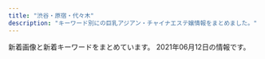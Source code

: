 ```yaml
---
title: "渋谷・原宿・代々木"
description: "キーワード別にの巨乳アジアン・チャイナエステ嬢情報をまとめました。"
---
```


新着画像と新着キーワードをまとめています。
2021年06月12日の情報です。

<DmmAffiliateIns />
<KeywordTable
  shops={
    [
    {
        "url": "http://www.e-god.work/",
        "img_links": [
            "http://www.e-god.work/images/head.jpg",
            "http://www.e-god.work/images/mobile.jpg",
            "http://www.e-god.work/images/line.png",
            "http://www.e-god.work/images/sys1.jpg",
            "http://www.e-god.work/images/interior_t.jpg",
            "http://www.e-god.work/img/zb.jpg",
            "http://www.e-god.work/img/yuki1.jpg",
            "http://www.e-god.work/images/sys2.jpg",
            "http://www.e-god.work/images/news.jpg",
            "http://www.e-god.work/images/int2.jpg",
            "http://www.e-god.work/images/2.jpg",
            "http://www.e-god.work/img/koko2.jpg",
            "http://www.e-god.work/images/4.jpg",
            "http://www.e-god.work/img/eri1.jpg",
            "http://www.e-god.work/images/int1.jpg",
            "http://www.e-god.work/images/1.jpg",
            "http://www.e-god.work/img/koko1.jpg",
            "http://www.e-god.work/images/tel.jpg",
            "http://www.e-god.work/images/ais.jpg",
            "http://www.e-god.work/images/staff_t.jpg",
            "http://www.e-god.work/images/info.jpg"
        ],
        "station": "JR\u6e0b\u8c37\u99c5\u30cf\u30c1\u516c\u53e3",
        "keywords": {},
        "name": "\u30b9\u30ef\u30f3"
    },
    {
        "url": "http://angel.est.cm/",
        "img_links": [
            "http://angel.est.cm/photos/sites/23/2019/05/2019051010094759.jpg",
            "http://angel.est.cm/photos/sites/23/2018/10/2018100318475591.jpg",
            "http://angel.est.cm/img/footer.png",
            "http://angel.est.cm/photos/sites/23/2019/11/2019110102361631.jpg",
            "http://angel.est.cm/img/top.png",
            "http://angel.est.cm/photos/sites/23/2019/05/2019051010094797.jpg",
            "http://angel.est.cm/photos/sites/23/2019/05/2019051010094757.jpg",
            "http://angel.est.cm/photos/sites/23/2016/08/staff2.jpg",
            "http://angel.est.cm/photos/sites/23/2019/05/2019051010094748.jpg"
        ],
        "station": "JR\u6e0b\u8c37\u99c5\u5bae\u76ca\u5742\u53e3",
        "keywords": {
            "87": 5,
            "E": 3,
            "88": 2,
            "C": 2,
            "86": 5,
            "D": 7
        },
        "name": "Angel"
    },
    {
        "img_links": [
            "http://awaawa-fairy.work/sp/img/sys.jpg",
            "http://awaawa-fairy.work/sp/img/botton.jpg",
            "http://awaawa-fairy.work/sp/img/t-s.jpg",
            "http://awaawa-fairy.work/sp/img/info.jpg",
            "http://awaawa-fairy.work/img/st17.png",
            "http://awaawa-fairy.work/img/st22.png",
            "http://awaawa-fairy.work/img/sta27.png",
            "http://awaawa-fairy.work/img/st28.png",
            "http://awaawa-fairy.work/img/head.png",
            "http://awaawa-fairy.work/img/st26.png",
            "http://awaawa-fairy.work/sp/img/t-o.jpg",
            "http://awaawa-fairy.work/img/st15.png",
            "http://awaawa-fairy.work/sp/img/sta26.png",
            "http://awaawa-fairy.work/sp/img/tel.jpg",
            "http://awaawa-fairy.work/sp/img/sta22.png",
            "http://awaawa-fairy.work/sp/img/sta29.png",
            "http://awaawa-fairy.work/img/nos.png",
            "http://awaawa-fairy.work/sp/img/sta15.png",
            "http://awaawa-fairy.work/sp/img/time.jpg",
            "http://awaawa-fairy.work/sp/img/p-22.png",
            "http://awaawa-fairy.work/img/bottom.png",
            "http://awaawa-fairy.work/img/mo.png",
            "http://awaawa-fairy.work/sp/img/sta17.png",
            "http://awaawa-fairy.work/img/st4.png",
            "http://awaawa-fairy.work/sp/img/pic.jpg",
            "http://awaawa-fairy.work/img/sta28.png",
            "http://awaawa-fairy.work/sp/img/line.jpg",
            "http://awaawa-fairy.work/sp/img/pc.jpg",
            "http://awaawa-fairy.work/sp/img/sta18.png",
            "http://awaawa-fairy.work/img/sta29.png",
            "http://awaawa-fairy.work/img/st29.png",
            "http://awaawa-fairy.work/img/st018.png",
            "http://awaawa-fairy.work/img/sta15.png",
            "http://awaawa-fairy.work/img/sta26.png",
            "http://awaawa-fairy.work/sp/img/tit.jpg",
            "http://awaawa-fairy.work/sp/img/t-r.jpg",
            "http://awaawa-fairy.work/img/sta18.png",
            "http://awaawa-fairy.work/sp/img/mv.jpg",
            "http://awaawa-fairy.work/img/sta17.png",
            "http://awaawa-fairy.work/sp/img/p-18.png",
            "http://awaawa-fairy.work/sp/img/sta27.png",
            "http://awaawa-fairy.work/img/sta22.png",
            "http://awaawa-fairy.work/sp/img/t-t.jpg",
            "http://awaawa-fairy.work/sp/img/sta28.png",
            "http://awaawa-fairy.work/img/st27.png",
            "http://awaawa-fairy.work/sp/img/p-28.png",
            "http://awaawa-fairy.work/img/st017.png",
            "http://awaawa-fairy.work/sp/img/t-a.jpg",
            "http://awaawa-fairy.work/img/st18.png",
            "http://awaawa-fairy.work/sp/img/add.jpg"
        ],
        "name": "\u6ce1\u6ce1\u30d5\u30a7\u30a2\u30ea\u30fc",
        "keywords": {
            "D": 4,
            "85": 4,
            "87": 5,
            "86": 3,
            "C": 17,
            "88": 5,
            "E": 2,
            "F": 1
        },
        "station": "JR\u6e0b\u8c37\u99c5\u897f\u53e3",
        "url": "http://awaawa-fairy.work/"
    },
    {
        "name": "\u9ec4\u91d1\u6d77\u5cb8",
        "station": "JR\u6e0b\u8c37\u99c5\u30cf\u30c1\u516c\u53e3",
        "url": "http://www.ogon.work/",
        "img_links": [
            "http://www.ogon.work/staff/ai2.jpg",
            "http://www.ogon.work/staff/ayumi3.jpg",
            "http://www.ogon.work/staff/yuki2.jpg",
            "http://www.ogon.work/img/bana03.jpg",
            "http://www.ogon.work/staff/yuki1.jpg",
            "http://www.ogon.work/staff/momo1.jpg",
            "http://www.ogon.work/staff/aya2.jpg",
            "http://www.ogon.work/staff/ayumi2.jpg",
            "http://www.ogon.work/staff/ai3.jpg",
            "http://www.ogon.work/staff/aya1.jpg",
            "http://www.ogon.work/staff/aya3.jpg",
            "http://www.ogon.work/staff/hana1.jpg",
            "http://www.ogon.work/img/interior.jpg",
            "http://www.ogon.work/img/contentsbottom.png",
            "http://www.ogon.work/img/icon/new.jpg",
            "http://www.ogon.work/staff/ayumi1.jpg",
            "http://www.ogon.work/img/s/s_qa.png",
            "http://www.ogon.work/staff/ai1.jpg",
            "http://www.ogon.work/img/bana02.jpg"
        ],
        "keywords": {
            "D": 16,
            "84": 58,
            "86": 14,
            "E": 7,
            "C": 60,
            "87": 14
        }
    },
    {
        "station": "JR\u6e0b\u8c37\u99c5\u6771\u53e3",
        "name": "\u68ee\u306e\u9999",
        "img_links": [
            "http://kokoronosato.tyo.cm/images/themes/pink/r3.jpg",
            "http://kokoronosato.tyo.cm/link/walker88.jpg",
            "http://kokoronosato.tyo.cm/photos/sites/15/2019/07/2019072809470568.jpg",
            "http://kokoronosato.tyo.cm/photos/sites/15/2020/08/2020082205443766.jpg",
            "http://kokoronosato.tyo.cm/images/themes/pink/no1.png",
            "http://kokoronosato.tyo.cm/images/room3.jpg",
            "http://menlog.net/link/menlog8831.jpg",
            "http://kokoronosato.tyo.cm/images/themes/pink/s_staff.png",
            "http://kokoronosato.tyo.cm/images/themes/pink/line.png",
            "http://kokoronosato.tyo.cm/images/themes/pink/s_link.png",
            "http://kokoronosato.tyo.cm/link/esthelove88-31.jpg",
            "http://kokoronosato.tyo.cm/photos/sites/15/2019/07/2019072809445954.jpg",
            "http://kokoronosato.tyo.cm/photos/sites/15/2019/07/2019072809465934.jpg",
            "http://kokoronosato.tyo.cm/photos/sites/15/2020/08/2020082203135850.jpg",
            "http://kokoronosato.tyo.cm/link/8831.jpg",
            "http://kokoronosato.tyo.cm/images/room4.jpg",
            "http://kokoronosato.tyo.cm/photos/sites/15/2020/08/2020082205444313.jpg",
            "http://kokoronosato.tyo.cm/images/themes/pink/s_newface.png",
            "http://kokoronosato.tyo.cm/images/themes/pink/mobile.jpg",
            "http://kokoronosato.tyo.cm/images/themes/pink/s_news.png",
            "http://kokoronosato.tyo.cm/images/room1.jpg",
            "http://kokoronosato.tyo.cm/photos/sites/15/2020/08/2020082203150030.jpg",
            "http://kokoronosato.tyo.cm/link/88x31b.jpg",
            "http://kokoronosato.tyo.cm/images/themes/pink/s_ranking.png",
            "http://kokoronosato.tyo.cm/link/e0016.jpg",
            "http://kokoronosato.tyo.cm/link/massage-de_88_31.jpg",
            "http://kokoronosato.tyo.cm/images/themes/pink/s_pickup.png",
            "http://kokoronosato.tyo.cm/photos/sites/15/2020/08/2020082205444661.jpg",
            "http://kokoronosato.tyo.cm/images/themes/pink/no2.png",
            "http://kokoronosato.tyo.cm/images/room2.jpg",
            "http://kokoronosato.tyo.cm/photos/sites/15/2019/07/2019072809450776.jpg"
        ],
        "url": "http://kokoronosato.tyo.cm/",
        "keywords": {
            "C": 17,
            "83": 4,
            "86": 11,
            "85": 4,
            "D": 22,
            "87": 7
        }
    },
    {
        "url": "http://www.kaede-es.club/",
        "name": "\u6953",
        "img_links": [
            "http://www.kaede-es.club/images/staff/6.jpg",
            "http://www.kaede-es.club/images/staff/4/sati.jpg",
            "http://www.kaede-es.club/css/2.jpeg",
            "http://www.kaede-es.club/psd/off2-1.jpg",
            "http://www.kaede-es.club/images/index-tiba_04.jpg",
            "http://www.kaede-es.club/images/staff/2/7.jpg",
            "http://www.kaede-es.club/images/staff/2/hana.jpg",
            "http://www.kaede-es.club/images/nav/nav-job.jpg",
            "http://www.kaede-es.club/images/staff/miki.jpg",
            "http://www.kaede-es.club/images/t-off-ico.jpg",
            "http://www.kaede-es.club/images/index-tiba_13.jpg",
            "http://www.kaede-es.club/images/staff/2/riri.jpg",
            "http://www.kaede-es.club/images/shop/DSC_0086-300x199.jpg",
            "http://www.kaede-es.club/images/nav/nav-sys.jpg",
            "http://www.kaede-es.club/images/shop/DSC_0087-221x300.jpg",
            "http://www.kaede-es.club/images/shop/DSC_0998-199x300.jpg",
            "http://www.kaede-es.club/images/staff/neinei2.jpg",
            "http://www.kaede-es.club/images/staff/4/yuyu2.jpg",
            "http://www.kaede-es.club/images/index-tiba_10.jpg",
            "http://www.kaede-es.club/psd/off32.jpg",
            "http://www.kaede-es.club/images/index-tiba_02.jpg",
            "http://www.kaede-es.club/images/staff/2/momo.jpg",
            "http://www.kaede-es.club/images/nav/nav-staff.jpg",
            "http://www.kaede-es.club/images/staff/mimi.jpg",
            "http://www.kaede-es.club/images/index-tiba_09.jpg"
        ],
        "keywords": {},
        "station": "JR\u4ee3\u3005\u6728\u99c5"
    },
    {
        "station": "JR\u6e0b\u8c37\u99c5",
        "img_links": [
            "http://www.aixin.co.jp/images/staff/miya2/miya2.jpg",
            "http://www.aixin.co.jp/images/top/top.jpg",
            "http://www.aixin.co.jp/images/staff/ruru2/ruru2.jpg",
            "http://www.aixin.co.jp/images/costume/4.png",
            "http://www.aixin.co.jp/images/top_pic/top2.jpg",
            "http://www.aixin.co.jp/images/costume/1.png",
            "http://www.aixin.co.jp/images/costume/7.png",
            "http://www.aixin.co.jp/images/staff/jyujyu/1.jpg",
            "http://www.aixin.co.jp/images/staff/yuzu/yuzu.jpg",
            "http://www.aixin.co.jp/images/price/hirou.jpg",
            "http://www.aixin.co.jp/images/wanted/wanted.png",
            "http://www.aixin.co.jp/images/map/google.png",
            "http://www.aixin.co.jp/images/staff/ayaka/ayaka.jpg",
            "http://www.aixin.co.jp/images/price/aroma.jpg",
            "http://www.aixin.co.jp/images/staff/mina/2.jpg",
            "http://www.aixin.co.jp/images/staff/jyujyu/jyujyu.jpg",
            "http://www.aixin.co.jp/images/staff/ayaka/1.jpg",
            "http://www.aixin.co.jp/images/staff/chiemi/chiemi.jpg",
            "http://www.aixin.co.jp/images/staff/miki/2.jpg",
            "http://www.aixin.co.jp/images/costume/6.png",
            "http://www.aixin.co.jp/images/staff/miki/miki.jpg",
            "http://www.aixin.co.jp/images/costume/2.png",
            "http://www.aixin.co.jp/images/price/tokusen.jpg",
            "http://www.aixin.co.jp/images/staff/sara/sara.jpg",
            "http://www.aixin.co.jp/images/costume/3.png",
            "http://www.aixin.co.jp/images/price/long.jpg"
        ],
        "url": "http://www.aixin.co.jp/",
        "keywords": {},
        "name": "\u30a2\u30a4\u30b7\u30f3"
    }
]
}
/>
<DmmAffiliateScript />
